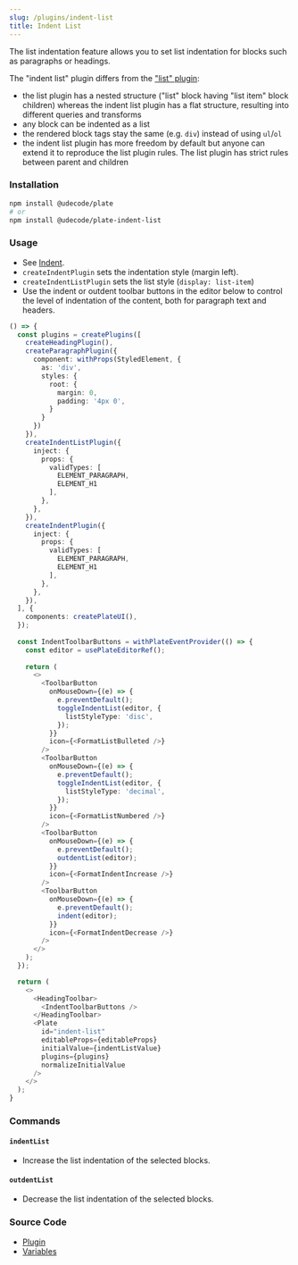 ```yaml
---
slug: /plugins/indent-list
title: Indent List
---
```


The list indentation feature allows you to set list indentation for blocks such as paragraphs or headings.

The "indent list" plugin differs from the ["list" plugin](/docs/plugins/list):
- the list plugin has a nested structure ("list" block having "list item" block children) whereas 
the indent list plugin has a flat structure, resulting into different queries and transforms
- any block can be indented as a list
- the rendered block tags stay the same (e.g. `div`) instead of using `ul`/`ol`
- the indent list plugin has more freedom by default but anyone can extend it to reproduce the list plugin rules. 
The list plugin has strict rules between parent and children   

### Installation

```bash npm2yarn
npm install @udecode/plate
# or
npm install @udecode/plate-indent-list
```

### Usage

- See [Indent](/docs/plugins/indent).
- `createIndentPlugin` sets the indentation style (margin left).
- `createIndentListPlugin` sets the list style (`display: list-item`)
- Use the indent or outdent toolbar buttons in the editor below to control the level of indentation of the content, both for paragraph text and headers.


<IndentListSandpack />

```ts live
() => {
  const plugins = createPlugins([
    createHeadingPlugin(),
    createParagraphPlugin({
      component: withProps(StyledElement, {
        as: 'div',
        styles: {
          root: {
            margin: 0,
            padding: '4px 0',
          }
        }
      })
    }),
    createIndentListPlugin({
      inject: {
        props: {
          validTypes: [
            ELEMENT_PARAGRAPH,
            ELEMENT_H1
          ],
        },
      },
    }),
    createIndentPlugin({
      inject: {
        props: {
          validTypes: [
            ELEMENT_PARAGRAPH,
            ELEMENT_H1
          ],
        },
      },
    }),
  ], {
    components: createPlateUI(),
  });
  
  const IndentToolbarButtons = withPlateEventProvider(() => {
    const editor = usePlateEditorRef();
  
    return (
      <>
        <ToolbarButton
          onMouseDown={(e) => {
            e.preventDefault();
            toggleIndentList(editor, {
              listStyleType: 'disc',
            });
          }}
          icon={<FormatListBulleted />}
        />
        <ToolbarButton
          onMouseDown={(e) => {
            e.preventDefault();
            toggleIndentList(editor, {
              listStyleType: 'decimal',
            });
          }}
          icon={<FormatListNumbered />}
        />
        <ToolbarButton
          onMouseDown={(e) => {
            e.preventDefault();
            outdentList(editor);
          }}
          icon={<FormatIndentIncrease />}
        />
        <ToolbarButton
          onMouseDown={(e) => {
            e.preventDefault();
            indent(editor);
          }}
          icon={<FormatIndentDecrease />}
        />
      </>
    );
  });

  return (
    <>
      <HeadingToolbar>
        <IndentToolbarButtons />
      </HeadingToolbar>
      <Plate
        id="indent-list"
        editableProps={editableProps}
        initialValue={indentListValue}
        plugins={plugins}
        normalizeInitialValue
      />
    </>
  );
}
```

### Commands

#### `indentList`

- Increase the list indentation of the selected blocks.

#### `outdentList`

- Decrease the list indentation of the selected blocks.

### Source Code

- [Plugin](https://github.com/udecode/plate/blob/main/packages/nodes/indent-list/src/createIndentListPlugin.ts)
- [Variables](https://github.com/udecode/plate/blob/main/examples/docusaurus/src/live/live.tsx)
